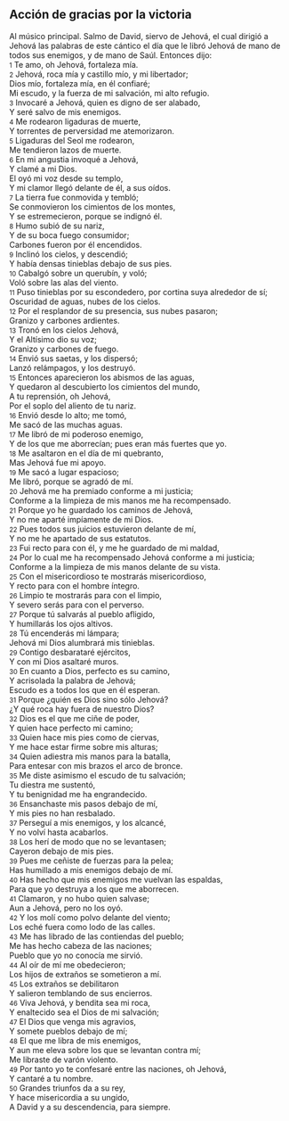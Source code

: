 == Acción de gracias por la victoria ==

Al músico principal. Salmo de David, siervo de Jehová, el cual dirigió a Jehová las palabras de este cántico el día que le libró Jehová de mano de todos sus enemigos, y de mano de Saúl. Entonces dijo:<br>
{{anchor|1}} <small>1</small> Te amo, oh Jehová, fortaleza mía.<br>
{{anchor|2}} <small>2</small> Jehová, roca mía y castillo mío, y mi libertador;<br>
Dios mío, fortaleza mía, en él confiaré;<br>
Mi escudo, y la fuerza de mi salvación, mi alto refugio.<br>
{{anchor|3}} <small>3</small> Invocaré a Jehová, quien es digno de ser alabado,<br>
Y seré salvo de mis enemigos.<br>
{{anchor|4}} <small>4</small> Me rodearon ligaduras de muerte,<br>
Y torrentes de perversidad me atemorizaron.<br>
{{anchor|5}} <small>5</small> Ligaduras del Seol me rodearon,<br>
Me tendieron lazos de muerte.<br>
{{anchor|6}} <small>6</small> En mi angustia invoqué a Jehová,<br>
Y clamé a mi Dios.<br>
El oyó mi voz desde su templo,<br>
Y mi clamor llegó delante de él, a sus oídos.<br>
{{anchor|7}} <small>7</small> La tierra fue conmovida y tembló;<br>
Se conmovieron los cimientos de los montes,<br>
Y se estremecieron, porque se indignó él.<br>
{{anchor|8}} <small>8</small> Humo subió de su nariz,<br>
Y de su boca fuego consumidor;<br>
Carbones fueron por él encendidos.<br>
{{anchor|9}} <small>9</small> Inclinó los cielos, y descendió;<br>
Y había densas tinieblas debajo de sus pies.<br>
{{anchor|10}} <small>10</small> Cabalgó sobre un querubín, y voló;<br>
Voló sobre las alas del viento.<br>
{{anchor|11}} <small>11</small> Puso tinieblas por su escondedero, por cortina suya alrededor de sí;<br>
Oscuridad de aguas, nubes de los cielos.<br>
{{anchor|12}} <small>12</small> Por el resplandor de su presencia, sus nubes pasaron;<br>
Granizo y carbones ardientes.<br>
{{anchor|13}} <small>13</small> Tronó en los cielos Jehová,<br>
Y el Altísimo dio su voz;<br>
Granizo y carbones de fuego.<br>
{{anchor|14}} <small>14</small> Envió sus saetas, y los dispersó;<br>
Lanzó relámpagos, y los destruyó.<br>
{{anchor|15}} <small>15</small> Entonces aparecieron los abismos de las aguas,<br>
Y quedaron al descubierto los cimientos del mundo,<br>
A tu reprensión, oh Jehová,<br>
Por el soplo del aliento de tu nariz.<br>
{{anchor|16}} <small>16</small> Envió desde lo alto; me tomó,<br>
Me sacó de las muchas aguas.<br>
{{anchor|17}} <small>17</small> Me libró de mi poderoso enemigo,<br>
Y de los que me aborrecían; pues eran más fuertes que yo.<br>
{{anchor|18}} <small>18</small> Me asaltaron en el día de mi quebranto,<br>
Mas Jehová fue mi apoyo.<br>
{{anchor|19}} <small>19</small> Me sacó a lugar espacioso;<br>
Me libró, porque se agradó de mí.<br>
{{anchor|20}} <small>20</small> Jehová me ha premiado conforme a mi justicia;<br>
Conforme a la limpieza de mis manos me ha recompensado.<br>
{{anchor|21}} <small>21</small> Porque yo he guardado los caminos de Jehová,<br>
Y no me aparté impíamente de mi Dios.<br>
{{anchor|22}} <small>22</small> Pues todos sus juicios estuvieron delante de mí,<br>
Y no me he apartado de sus estatutos.<br>
{{anchor|23}} <small>23</small> Fui recto para con él, y me he guardado de mi maldad,<br>
{{anchor|24}} <small>24</small> Por lo cual me ha recompensado Jehová conforme a mi justicia;<br>
Conforme a la limpieza de mis manos delante de su vista.<br>
{{anchor|25}} <small>25</small> Con el misericordioso te mostrarás misericordioso,<br>
Y recto para con el hombre íntegro.<br>
{{anchor|26}} <small>26</small> Limpio te mostrarás para con el limpio,<br>
Y severo serás para con el perverso.<br>
{{anchor|27}} <small>27</small> Porque tú salvarás al pueblo afligido,<br>
Y humillarás los ojos altivos.<br>
{{anchor|28}} <small>28</small> Tú encenderás mi lámpara;<br>
Jehová mi Dios alumbrará mis tinieblas.<br>
{{anchor|29}} <small>29</small> Contigo desbarataré ejércitos,<br>
Y con mi Dios asaltaré muros.<br>
{{anchor|30}} <small>30</small> En cuanto a Dios, perfecto es su camino,<br>
Y acrisolada la palabra de Jehová;<br>
Escudo es a todos los que en él esperan.<br>
{{anchor|31}} <small>31</small> Porque ¿quién es Dios sino sólo Jehová?<br>
¿Y qué roca hay fuera de nuestro Dios?<br>
{{anchor|32}} <small>32</small> Dios es el que me ciñe de poder,<br>
Y quien hace perfecto mi camino;<br>
{{anchor|33}} <small>33</small> Quien hace mis pies como de ciervas,<br>
Y me hace estar firme sobre mis alturas;<br>
{{anchor|34}} <small>34</small> Quien adiestra mis manos para la batalla,<br>
Para entesar con mis brazos el arco de bronce.<br>
{{anchor|35}} <small>35</small> Me diste asimismo el escudo de tu salvación;<br>
Tu diestra me sustentó,<br>
Y tu benignidad me ha engrandecido.<br>
{{anchor|36}} <small>36</small> Ensanchaste mis pasos debajo de mí,<br>
Y mis pies no han resbalado.<br>
{{anchor|37}} <small>37</small> Perseguí a mis enemigos, y los alcancé,<br>
Y no volví hasta acabarlos.<br>
{{anchor|38}} <small>38</small> Los herí de modo que no se levantasen;<br>
Cayeron debajo de mis pies.<br>
{{anchor|39}} <small>39</small> Pues me ceñiste de fuerzas para la pelea;<br>
Has humillado a mis enemigos debajo de mí.<br>
{{anchor|40}} <small>40</small> Has hecho que mis enemigos me vuelvan las espaldas,<br>
Para que yo destruya a los que me aborrecen.<br>
{{anchor|41}} <small>41</small> Clamaron, y no hubo quien salvase;<br>
Aun a Jehová, pero no los oyó.<br>
{{anchor|42}} <small>42</small> Y los molí como polvo delante del viento;<br>
Los eché fuera como lodo de las calles.<br>
{{anchor|43}} <small>43</small> Me has librado de las contiendas del pueblo;<br>
Me has hecho cabeza de las naciones;<br>
Pueblo que yo no conocía me sirvió.<br>
{{anchor|44}} <small>44</small> Al oír de mí me obedecieron;<br>
Los hijos de extraños se sometieron a mí.<br>
{{anchor|45}} <small>45</small> Los extraños se debilitaron<br>
Y salieron temblando de sus encierros.<br>
{{anchor|46}} <small>46</small> Viva Jehová, y bendita sea mi roca,<br>
Y enaltecido sea el Dios de mi salvación;<br>
{{anchor|47}} <small>47</small> El Dios que venga mis agravios,<br>
Y somete pueblos debajo de mí;<br>
{{anchor|48}} <small>48</small> El que me libra de mis enemigos,<br>
Y aun me eleva sobre los que se levantan contra mí;<br>
Me libraste de varón violento.<br>
{{anchor|49}} <small>49</small> Por tanto yo te confesaré entre las naciones, oh Jehová,<br>
Y cantaré a tu nombre.<br>
{{anchor|50}} <small>50</small> Grandes triunfos da a su rey,<br>
Y hace misericordia a su ungido,<br>
A David y a su descendencia, para siempre.<br>
